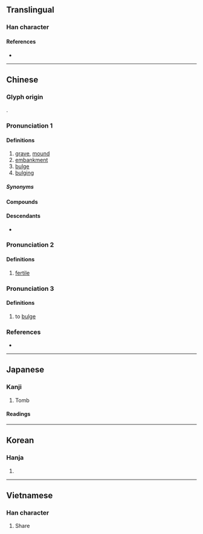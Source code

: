 {{also|坟}}
{{character info}}
==Translingual==

===Han character===
{{Han char|rn=32|rad=土|as=12|sn=15|four=44186|canj=GJTC|ids=⿰土賁}}

====References====
* {{Han ref|kx=0239.180|dkj=05488|dj=0479.030|hdz=10485.060|uh=58B3|ud=22707|bh=BC58|bd=48216}}

----

==Chinese==
{{zh-forms|s=坟}}

===Glyph origin===
{{Han etym}}
{{Han compound|土|賁|ls=psc|c1=s|c2=p}}.

===Pronunciation 1===
{{zh-pron
|m=fén
|ma=Zh-fén.ogg
|m-s=fen2
|dg=фын1
|c=fan4
|h=pfs=pùn
|j=feng1
|md=
|mn=hûn/twv:phûn
|mn-t=pung5
|w=3ven
|x=fen2
|mc=1
|oc=1
|cat=n
}}

====Definitions====
{{zh-hanzi}}

# [[grave]], [[mound]]
# [[embankment]]
# [[bulge]]
# [[bulging]]

=====Synonyms=====
{{zh-dial|墳}}

====Compounds====
{{zh-der|圓墳|墳起|墳場|墳典|墳所|墳壤|墳陵|孤墳|三墳五典|墳墓|墳然|孤墳野塚|墳籍|典墳|墳園|亂墳崗|墳樹|岳墳|墳塚|五子哭墳|小上墳|墳頭|墳圈子|丘墳|墳山|墳塋|墳地|三墳|上墳|汝墳|新墳|祭墳|祖墳|看墳|皇墳|添墳|自掘墳墓|負土成墳|陽墳|錯上墳}}

====Descendants====
* {{desc|za|faenz|bor=1}}

===Pronunciation 2===
{{zh-pron
|m=fèn
|c=fan5
|mc=2
|oc=2
|cat=a
}}

====Definitions====
{{zh-hanzi}}

# {{zh-o}} [[fertile]]

===Pronunciation 3===
{{zh-pron
|m=fèn
|cat=v
}}

====Definitions====
{{zh-hanzi}}

# {{zh-o}} {{lb|zh|of land}} to [[bulge]]

===References===
* {{R:yue:Hanzi}}

{{zh-cat|Intermediate}}

----

==Japanese==

===Kanji===
{{ja-kanji|grade=c|rs=土12}}

# Tomb

====Readings====
{{ja-readings
|on=ふん
|kun=はか-
}}

----

==Korean==

===Hanja===
{{ko-hanja|hangeul=분}}

# {{rfdef|ko|sort=土12}}

----

==Vietnamese==

===Han character===
{{vi-readings|reading=phần|rs=土12}}

# Share